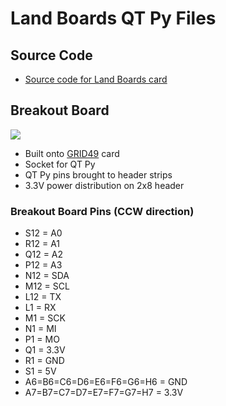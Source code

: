 = Land Boards QT Py Files =

== Source Code ==

* [https://github.com/land-boards/lb-boards/tree/master/Projects/QTPy/Land%20Boards/Land%20Boards%20QT%20Py%20Code Source code for Land Boards card]

== Breakout Board ==

<img src="http://land-boards.com/blwiki/images/4/4b/QT_Py_Breakout_P18212-720px.jpg"></img>

* Built onto [[GRID49]] card
* Socket for QT Py
* QT Py pins brought to header strips
* 3.3V power distribution on 2x8 header

=== Breakout Board Pins (CCW direction) ===

* S12 = A0
* R12 = A1
* Q12 = A2
* P12 = A3
* N12 = SDA
* M12 = SCL
* L12 = TX
* L1 = RX
* M1 = SCK
* N1 = MI
* P1 = MO
* Q1 = 3.3V
* R1 = GND
* S1 = 5V
* A6=B6=C6=D6=E6=F6=G6=H6 = GND
* A7=B7=C7=D7=E7=F7=G7=H7 = 3.3V
